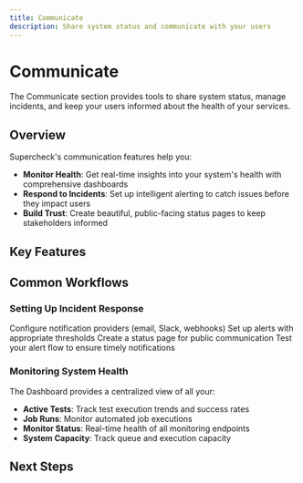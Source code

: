 ```yaml
---
title: Communicate
description: Share system status and communicate with your users
---
```


# Communicate

The Communicate section provides tools to share system status, manage incidents, and keep your users informed about the health of your services.

## Overview

Supercheck's communication features help you:

- **Monitor Health**: Get real-time insights into your system's health with comprehensive dashboards
- **Respond to Incidents**: Set up intelligent alerting to catch issues before they impact users
- **Build Trust**: Create beautiful, public-facing status pages to keep stakeholders informed

## Key Features

<Cards>
  <Card
    title="Dashboard"
    description="Comprehensive project overview with real-time metrics and insights"
    href="./dashboard"
  />
  <Card
    title="Alerts"
    description="Multi-channel notifications for monitors and jobs with smart threshold logic"
    href="./alerts"
  />
  <Card
    title="Status Pages"
    description="Public-facing status pages to communicate system health and incidents"
    href="./status-pages"
  />
</Cards>

## Common Workflows

### Setting Up Incident Response

<Steps>
  <Step>Configure notification providers (email, Slack, webhooks)</Step>
  <Step>Set up alerts with appropriate thresholds</Step>
  <Step>Create a status page for public communication</Step>
  <Step>Test your alert flow to ensure timely notifications</Step>
</Steps>

### Monitoring System Health

The Dashboard provides a centralized view of all your:

- **Active Tests**: Track test execution trends and success rates
- **Job Runs**: Monitor automated job executions
- **Monitor Status**: Real-time health of all monitoring endpoints
- **System Capacity**: Track queue and execution capacity

## Next Steps

<Cards>
  <Card
    title="View Dashboard"
    description="Explore your project metrics and insights"
    href="./dashboard"
  />
  <Card
    title="Set Up Alerts"
    description="Configure notifications for critical events"
    href="./alerts"
  />
  <Card
    title="Create Status Page"
    description="Build a public status page for your services"
    href="./status-pages"
  />
</Cards>
